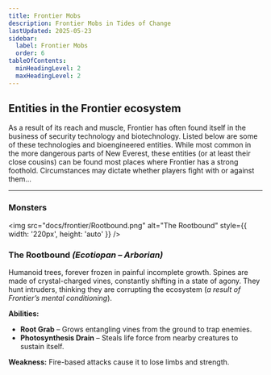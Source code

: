 ```yaml
---
title: Frontier Mobs
description: Frontier Mobs in Tides of Change
lastUpdated: 2025-05-23
sidebar:
  label: Frontier Mobs
  order: 6
tableOfContents:
  minHeadingLevel: 2
  maxHeadingLevel: 2
---
```

## Entities in the Frontier ecosystem

As a result of its reach and muscle, Frontier has often found itself in the business of security technology and biotechnology. Listed below are some of these technologies and bioengineered entities. While most common in the more dangerous parts of New Everest, these entities (or at least their close cousins) can be found most places where Frontier has a strong foothold. Circumstances may dictate whether players fight with or against them…

---

### Monsters

<div style={{ display: 'flex', alignItems: 'flex-start', gap: '2rem', marginTop: '1.5rem' }}>

<img src="docs/frontier/Rootbound.png" alt="The Rootbound" style={{ width: '220px', height: 'auto' }} />

<div> 

### **The Rootbound** _(Ecotiopan – Arborian)_

Humanoid trees, forever frozen in painful incomplete growth. Spines are made of crystal-charged vines, constantly shifting in a state of agony. They hunt intruders, thinking they are corrupting the ecosystem (_a result of Frontier’s mental conditioning_).

**Abilities:**
- **Root Grab** – Grows entangling vines from the ground to trap enemies.  
- **Photosynthesis Drain** – Steals life force from nearby creatures to sustain itself.

**Weakness:** Fire-based attacks cause it to lose limbs and strength.

</div>
</div>


